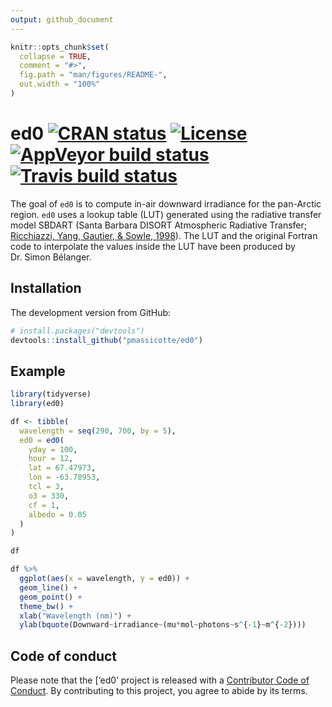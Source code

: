 ```yaml
---
output: github_document
---
```


```r
knitr::opts_chunk$set(
  collapse = TRUE,
  comment = "#>",
  fig.path = "man/figures/README-",
  out.width = "100%"
)
```
# ed0 [![CRAN status](https://www.r-pkg.org/badges/version/ed0)](https://cran.r-project.org/package=ed0) [![License](https://eddelbuettel.github.io/badges/GPL2+.svg)](http://www.gnu.org/licenses/gpl-2.0.html) [![AppVeyor build status](https://ci.appveyor.com/api/projects/status/github/PMassicotte/ed0?branch=master&svg=true)](https://ci.appveyor.com/project/PMassicotte/ed0) [![Travis build status](https://travis-ci.org/PMassicotte/ed0.svg?branch=master)](https://travis-ci.org/PMassicotte/ed0)

The goal of `ed0` is to compute in-air downward irradiance for the pan-Arctic region. `ed0` uses a lookup table (LUT) generated using the radiative transfer model SBDART (Santa Barbara DISORT Atmospheric Radiative Transfer; [Ricchiazzi, Yang, Gautier, & Sowle, 1998](https://journals.ametsoc.org/doi/abs/10.1175/1520-0477%281998%29079%3C2101%3ASARATS%3E2.0.CO%3B2)). The LUT and the original Fortran code to interpolate the values inside the LUT have been produced by Dr. Simon Bélanger.

## Installation

The development version from GitHub:

```r
# install.packages("devtools")
devtools::install_github("pmassicotte/ed0")
```

## Example

```r
library(tidyverse)
library(ed0)

df <- tibble(
  wavelength = seq(290, 700, by = 5),
  ed0 = ed0(
    yday = 100,
    hour = 12,
    lat = 67.47973,
    lon = -63.78953,
    tcl = 3,
    o3 = 330,
    cf = 1,
    albedo = 0.05
  )
)

df

df %>% 
  ggplot(aes(x = wavelength, y = ed0)) +
  geom_line() +
  geom_point() +
  theme_bw() + 
  xlab("Wavelength (nm)") +
  ylab(bquote(Downward~irradiance~(mu*mol~photons~s^{-1}~m^{-2})))

```

## Code of conduct

Please note that the ['ed0' project is released with a [Contributor Code of Conduct](CODE_OF_CONDUCT.md). By contributing to this project, you agree to abide by its terms.
